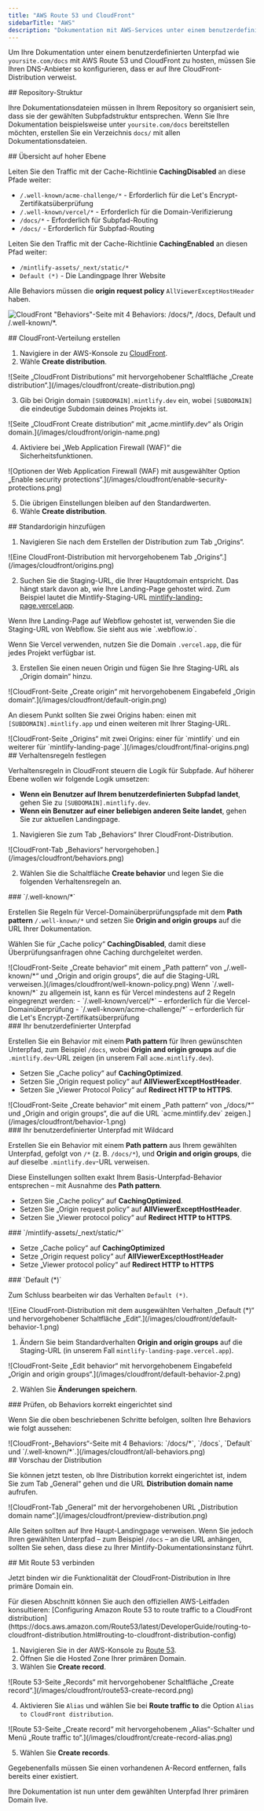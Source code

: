 ```yaml
---
title: "AWS Route 53 und CloudFront"
sidebarTitle: "AWS"
description: "Dokumentation mit AWS-Services unter einem benutzerdefinierten Unterpfad hosten"
---
```



Um Ihre Dokumentation unter einem benutzerdefinierten Unterpfad wie `yoursite.com/docs` mit AWS Route 53 und CloudFront zu hosten, müssen Sie Ihren DNS-Anbieter so konfigurieren, dass er auf Ihre CloudFront-Distribution verweist.


<div id="repository-structure">
  ## Repository-Struktur
</div>

Ihre Dokumentationsdateien müssen in Ihrem Repository so organisiert sein, dass sie der gewählten Subpfadstruktur entsprechen. Wenn Sie Ihre Dokumentation beispielsweise unter `yoursite.com/docs` bereitstellen möchten, erstellen Sie ein Verzeichnis `docs/` mit allen Dokumentationsdateien.

<div id="high-level-overview">
  ## Übersicht auf hoher Ebene
</div>

Leiten Sie den Traffic mit der Cache-Richtlinie **CachingDisabled** an diese Pfade weiter:

- `/.well-known/acme-challenge/*` - Erforderlich für die Let's Encrypt-Zertifikatsüberprüfung
- `/.well-known/vercel/*` - Erforderlich für die Domain-Verifizierung
- `/docs/*` - Erforderlich für Subpfad-Routing
- `/docs/` - Erforderlich für Subpfad-Routing

Leiten Sie den Traffic mit der Cache-Richtlinie **CachingEnabled** an diesen Pfad weiter:

- `/mintlify-assets/_next/static/*`
- `Default (*)` - Die Landingpage Ihrer Website

Alle Behaviors müssen die **origin request policy** `AllViewerExceptHostHeader` haben.

![CloudFront "Behaviors"-Seite mit 4 Behaviors: `/docs/*`, `/docs`, `Default` und `/.well-known/*`.](/images/cloudfront/all-behaviors.png)

<div id="create-cloudfront-distribution">
  ## CloudFront-Verteilung erstellen
</div>

1. Navigiere in der AWS-Konsole zu [CloudFront](https://aws.amazon.com/cloudfront).
2. Wähle **Create distribution**.

<Frame>
    ![Seite „CloudFront Distributions“ mit hervorgehobener Schaltfläche „Create distribution“.](/images/cloudfront/create-distribution.png)
  </Frame>

3. Gib bei Origin domain `[SUBDOMAIN].mintlify.dev` ein, wobei `[SUBDOMAIN]` die eindeutige Subdomain deines Projekts ist.

<Frame>
    ![Seite „CloudFront Create distribution“ mit „acme.mintlify.dev“ als Origin domain.](/images/cloudfront/origin-name.png)
  </Frame>

4. Aktiviere bei „Web Application Firewall (WAF)“ die Sicherheitsfunktionen.

<Frame>
    ![Optionen der Web Application Firewall (WAF) mit ausgewählter Option „Enable security protections“.](/images/cloudfront/enable-security-protections.png)
  </Frame>

5. Die übrigen Einstellungen bleiben auf den Standardwerten.
6. Wähle **Create distribution**.

<div id="add-default-origin">
  ## Standardorigin hinzufügen
</div>

1. Navigieren Sie nach dem Erstellen der Distribution zum Tab „Origins“.

<Frame>
    ![Eine CloudFront-Distribution mit hervorgehobenem Tab „Origins“.](/images/cloudfront/origins.png)
  </Frame>

2. Suchen Sie die Staging-URL, die Ihrer Hauptdomain entspricht. Das hängt stark davon ab, wie Ihre Landing-Page gehostet wird. Zum Beispiel lautet die Mintlify-Staging-URL [mintlify-landing-page.vercel.app](https://mintlify-landing-page.vercel.app).

<Info>
  Wenn Ihre Landing-Page auf Webflow gehostet ist, verwenden Sie die Staging-URL von Webflow. Sie sieht aus wie `.webflow.io`.

  Wenn Sie Vercel verwenden, nutzen Sie die Domain `.vercel.app`, die für jedes Projekt verfügbar ist.
</Info>

3. Erstellen Sie einen neuen Origin und fügen Sie Ihre Staging-URL als „Origin domain“ hinzu.

<Frame>
    ![CloudFront-Seite „Create origin“ mit hervorgehobenem Eingabefeld „Origin domain“.](/images/cloudfront/default-origin.png)
  </Frame>

An diesem Punkt sollten Sie zwei Origins haben: einen mit `[SUBDOMAIN].mintlify.app` und einen weiteren mit Ihrer Staging-URL.

<Frame>
  ![CloudFront-Seite „Origins“ mit zwei Origins: einer für `mintlify` und ein weiterer für `mintlify-landing-page`.](/images/cloudfront/final-origins.png)
</Frame>

<div id="set-behaviors">
  ## Verhaltensregeln festlegen
</div>

Verhaltensregeln in CloudFront steuern die Logik für Subpfade. Auf höherer Ebene wollen wir folgende Logik umsetzen:

- **Wenn ein Benutzer auf Ihrem benutzerdefinierten Subpfad landet**, gehen Sie zu `[SUBDOMAIN].mintlify.dev`.
- **Wenn ein Benutzer auf einer beliebigen anderen Seite landet**, gehen Sie zur aktuellen Landingpage.

1. Navigieren Sie zum Tab „Behaviors“ Ihrer CloudFront-Distribution.

<Frame>
	![CloudFront-Tab „Behaviors“ hervorgehoben.](/images/cloudfront/behaviors.png)
</Frame>

2. Wählen Sie die Schaltfläche **Create behavior** und legen Sie die folgenden Verhaltensregeln an.

<div id="well-known">
  ### `/.well-known/*`
</div>

Erstellen Sie Regeln für Vercel-Domainüberprüfungspfade mit dem **Path pattern** `/.well-known/*` und setzen Sie **Origin and origin groups** auf die URL Ihrer Dokumentation.

Wählen Sie für „Cache policy“ **CachingDisabled**, damit diese Überprüfungsanfragen ohne Caching durchgeleitet werden.

<Frame>
  ![CloudFront-Seite „Create behavior“ mit einem „Path pattern“ von „/.well-known/*“ und „Origin and origin groups“, die auf die Staging-URL verweisen.](/images/cloudfront/well-known-policy.png)
</Frame>

<Info>
Wenn `/.well-known/*` zu allgemein ist, kann es für Vercel mindestens auf 2 Regeln eingegrenzt werden:
  - `/.well-known/vercel/*` – erforderlich für die Vercel-Domainüberprüfung
  - `/.well-known/acme-challenge/*` – erforderlich für die Let's Encrypt-Zertifikatsüberprüfung
</Info>

<div id="your-custom-subpath">
  ### Ihr benutzerdefinierter Unterpfad
</div>

Erstellen Sie ein Behavior mit einem **Path pattern** für Ihren gewünschten Unterpfad, zum Beispiel `/docs`, wobei **Origin and origin groups** auf die `.mintlify.dev`-URL zeigen (in unserem Fall `acme.mintlify.dev`).

- Setzen Sie „Cache policy“ auf **CachingOptimized**.
- Setzen Sie „Origin request policy“ auf **AllViewerExceptHostHeader**.
- Setzen Sie „Viewer Protocol Policy“ auf **Redirect HTTP to HTTPS**.

<Frame>
  ![CloudFront-Seite „Create behavior“ mit einem „Path pattern“ von „/docs/*“ und „Origin and origin groups“, die auf die URL `acme.mintlify.dev` zeigen.](/images/cloudfront/behavior-1.png)
</Frame>

<div id="your-custom-subpath-with-wildcard">
  ### Ihr benutzerdefinierter Unterpfad mit Wildcard
</div>

Erstellen Sie ein Behavior mit einem **Path pattern** aus Ihrem gewählten Unterpfad, gefolgt von `/*` (z. B. `/docs/*`), und **Origin and origin groups**, die auf dieselbe `.mintlify.dev`-URL verweisen.

Diese Einstellungen sollten exakt Ihrem Basis-Unterpfad-Behavior entsprechen – mit Ausnahme des **Path pattern**.

- Setzen Sie „Cache policy“ auf **CachingOptimized**.
- Setzen Sie „Origin request policy“ auf **AllViewerExceptHostHeader**.
- Setzen Sie „Viewer protocol policy“ auf **Redirect HTTP to HTTPS**.

<div id="mintlify-assets_nextstatic">
  ### `/mintlify-assets/_next/static/*`
</div>

- Setze „Cache policy“ auf **CachingOptimized**
 - Setze „Origin request policy“ auf **AllViewerExceptHostHeader**
 - Setze „Viewer protocol policy“ auf **Redirect HTTP to HTTPS**

<div id="default">
  ### `Default (*)`
</div>

Zum Schluss bearbeiten wir das Verhalten `Default (*)`.

<Frame>
  ![Eine CloudFront-Distribution mit dem ausgewählten Verhalten „Default (*)“ und hervorgehobener Schaltfläche „Edit“.](/images/cloudfront/default-behavior-1.png)
</Frame>

1. Ändern Sie beim Standardverhalten **Origin and origin groups** auf die Staging-URL (in unserem Fall `mintlify-landing-page.vercel.app`).

<Frame>
  ![CloudFront-Seite „Edit behavior“ mit hervorgehobenem Eingabefeld „Origin and origin groups“.](/images/cloudfront/default-behavior-2.png)
</Frame>

2. Wählen Sie **Änderungen speichern**.

<div id="check-behaviors-are-set-up-correctly">
  ### Prüfen, ob Behaviors korrekt eingerichtet sind
</div>

Wenn Sie die oben beschriebenen Schritte befolgen, sollten Ihre Behaviors wie folgt aussehen:

<Frame>
  ![CloudFront-„Behaviors“-Seite mit 4 Behaviors: `/docs/*`, `/docs`, `Default` und `/.well-known/*`.](/images/cloudfront/all-behaviors.png)
</Frame>

<div id="preview-distribution">
  ## Vorschau der Distribution
</div>

Sie können jetzt testen, ob Ihre Distribution korrekt eingerichtet ist, indem Sie zum Tab „General“ gehen und die URL **Distribution domain name** aufrufen.

<Frame>
  ![CloudFront-Tab „General“ mit der hervorgehobenen URL „Distribution domain name“.](/images/cloudfront/preview-distribution.png)
</Frame>

Alle Seiten sollten auf Ihre Haupt-Landingpage verweisen. Wenn Sie jedoch Ihren gewählten Unterpfad – zum Beispiel `/docs` – an die URL anhängen, sollten Sie sehen, dass diese zu Ihrer Mintlify-Dokumentationsinstanz führt.

<div id="connect-with-route53">
  ## Mit Route 53 verbinden
</div>

Jetzt binden wir die Funktionalität der CloudFront-Distribution in Ihre primäre Domain ein.

<Note>
  Für diesen Abschnitt können Sie auch den offiziellen AWS-Leitfaden konsultieren: [Configuring
  Amazon Route 53 to route traffic to a CloudFront
  distribution](https://docs.aws.amazon.com/Route53/latest/DeveloperGuide/routing-to-cloudfront-distribution.html#routing-to-cloudfront-distribution-config)
</Note>

1. Navigieren Sie in der AWS-Konsole zu [Route 53](https://aws.amazon.com/route53).
2. Öffnen Sie die Hosted Zone Ihrer primären Domain.
3. Wählen Sie **Create record**.

<Frame>
  ![Route 53-Seite „Records“ mit hervorgehobener Schaltfläche „Create record“.](/images/cloudfront/route53-create-record.png)
</Frame>

4. Aktivieren Sie `Alias` und wählen Sie bei **Route traffic to** die Option `Alias to CloudFront distribution`.

<Frame>
  ![Route 53-Seite „Create record“ mit hervorgehobenem „Alias“-Schalter und Menü „Route traffic to“.](/images/cloudfront/create-record-alias.png)
</Frame>

5. Wählen Sie **Create records**.

<Note>
  Gegebenenfalls müssen Sie einen vorhandenen A-Record entfernen, falls bereits einer existiert.
</Note>

Ihre Dokumentation ist nun unter dem gewählten Unterpfad Ihrer primären Domain live.

<Propagating />